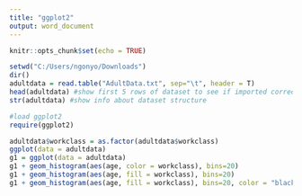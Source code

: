 ---
title: "ggplot2"
output: word_document
---

```{r setup, include=FALSE}
knitr::opts_chunk$set(echo = TRUE)
```

```{r}
setwd("C:/Users/ngonyo/Downloads")
dir()
adultdata = read.table("AdultData.txt", sep="\t", header = T)
head(adultdata) #show first 5 rows of dataset to see if imported correctly
str(adultdata) #show info about dataset structure

#load ggplot2
require(ggplot2)

adultdata$workclass = as.factor(adultdata$workclass)
ggplot(data = adultdata)
g1 = ggplot(data = adultdata)
g1 + geom_histogram(aes(age, color = workclass), bins=20)
g1 + geom_histogram(aes(age, fill = workclass), bins=20)
g1 + geom_histogram(aes(age, fill = workclass), bins=20, color = "black")


```
